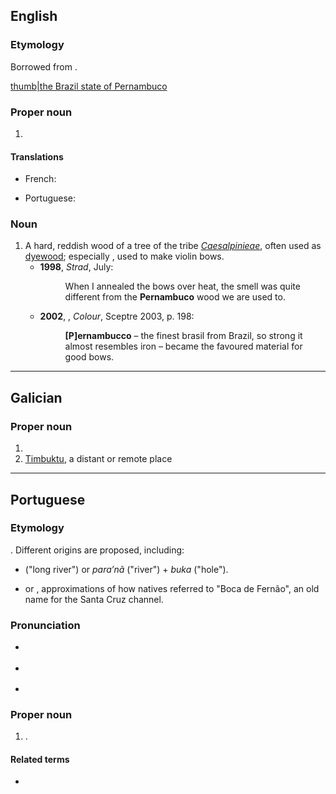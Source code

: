 {{also|pernambuco}}
==English==

===Etymology===
Borrowed from {{bor|en|pt|Pernambuco}}.

{{wikipedia}}
[[file:Brazil State Pernambuco.svg|thumb|the Brazil state of Pernambuco]]

===Proper noun===
{{en-proper noun}}

# {{place|en|state|r/Northeast Region|c/Brazil|capital=Recife}}

====Translations====
{{trans-top|state}}
* French: {{t+|fr|Pernambouc}}
{{trans-mid}}
* Portuguese: {{t+|pt|Pernambuco|m}}
{{trans-bottom}}

===Noun===
{{en-noun|-}}

# A hard, reddish wood of a tree of the tribe ''[[Caesalpinieae]]'', often used as [[dyewood]]; especially {{taxlink|Paubrasilia echinata|species}}, used to make violin bows.
#*'''1998''', ''Strad'', July:
#*:When I annealed the bows over heat, the smell was quite different from the '''Pernambuco''' wood we are used to.
#*'''2002''', {{w|Victoria Finlay}}, ''Colour'', Sceptre 2003, p. 198:
#*:'''[P]ernambucco''' – the finest brasil from Brazil, so strong it almost resembles iron – became the favoured material for good bows.

----

==Galician==

===Proper noun===
{{head|gl|proper noun|g=m}}

# {{place|gl|state|r/Northeast Region|c/Brazil|capital=Recife}}
# [[Timbuktu]], a distant or remote place

----

==Portuguese==

===Etymology===
{{unk|pt|title=Uncertain}}. Different origins are proposed, including:
* {{etyl|tpw|pt}} {{m|tpw|paranãbuku}} ("long river") or ''para’nã'' ("river") + ''buka'' ("hole").
* {{m|pt|Pernão Boca}} or {{m|pt|Pernambuka}}, approximations of how natives referred to "Boca de Fernão", an old name for the Santa Cruz channel.

===Pronunciation===
* {{a|Brazil}} {{IPA|pt|/ˌpeʁ.nɐ̃.ˈbu.ku/}}
* {{a|Nordestino}} {{IPA|pt|/ˌpɛʁ.nɐ̃.ˈbu.ku/}}
* {{audio|pt|Pt-br Pernambuco.ogg|Audio (BR)}}

===Proper noun===
{{pt-proper noun|m}}
# {{place|pt|state|macroregion/pt:Northeast Region|c/pt:Brazil|capital=pt:Recife}}.
#: {{syn|pt|PE}} {{gloss|abbreviation}}

====Related terms====
* {{l|pt|pernambucano}} {{gloss|[[demonym]]}}